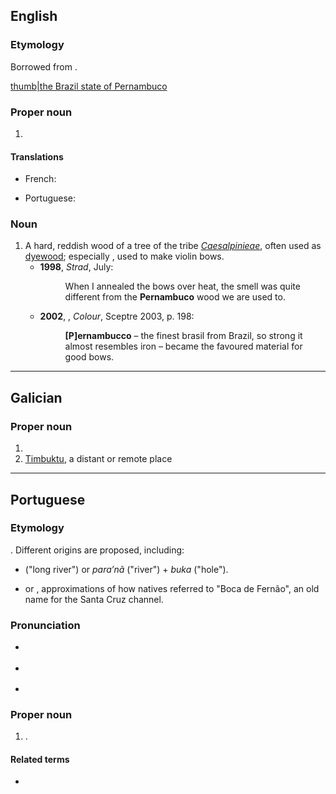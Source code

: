 {{also|pernambuco}}
==English==

===Etymology===
Borrowed from {{bor|en|pt|Pernambuco}}.

{{wikipedia}}
[[file:Brazil State Pernambuco.svg|thumb|the Brazil state of Pernambuco]]

===Proper noun===
{{en-proper noun}}

# {{place|en|state|r/Northeast Region|c/Brazil|capital=Recife}}

====Translations====
{{trans-top|state}}
* French: {{t+|fr|Pernambouc}}
{{trans-mid}}
* Portuguese: {{t+|pt|Pernambuco|m}}
{{trans-bottom}}

===Noun===
{{en-noun|-}}

# A hard, reddish wood of a tree of the tribe ''[[Caesalpinieae]]'', often used as [[dyewood]]; especially {{taxlink|Paubrasilia echinata|species}}, used to make violin bows.
#*'''1998''', ''Strad'', July:
#*:When I annealed the bows over heat, the smell was quite different from the '''Pernambuco''' wood we are used to.
#*'''2002''', {{w|Victoria Finlay}}, ''Colour'', Sceptre 2003, p. 198:
#*:'''[P]ernambucco''' – the finest brasil from Brazil, so strong it almost resembles iron – became the favoured material for good bows.

----

==Galician==

===Proper noun===
{{head|gl|proper noun|g=m}}

# {{place|gl|state|r/Northeast Region|c/Brazil|capital=Recife}}
# [[Timbuktu]], a distant or remote place

----

==Portuguese==

===Etymology===
{{unk|pt|title=Uncertain}}. Different origins are proposed, including:
* {{etyl|tpw|pt}} {{m|tpw|paranãbuku}} ("long river") or ''para’nã'' ("river") + ''buka'' ("hole").
* {{m|pt|Pernão Boca}} or {{m|pt|Pernambuka}}, approximations of how natives referred to "Boca de Fernão", an old name for the Santa Cruz channel.

===Pronunciation===
* {{a|Brazil}} {{IPA|pt|/ˌpeʁ.nɐ̃.ˈbu.ku/}}
* {{a|Nordestino}} {{IPA|pt|/ˌpɛʁ.nɐ̃.ˈbu.ku/}}
* {{audio|pt|Pt-br Pernambuco.ogg|Audio (BR)}}

===Proper noun===
{{pt-proper noun|m}}
# {{place|pt|state|macroregion/pt:Northeast Region|c/pt:Brazil|capital=pt:Recife}}.
#: {{syn|pt|PE}} {{gloss|abbreviation}}

====Related terms====
* {{l|pt|pernambucano}} {{gloss|[[demonym]]}}